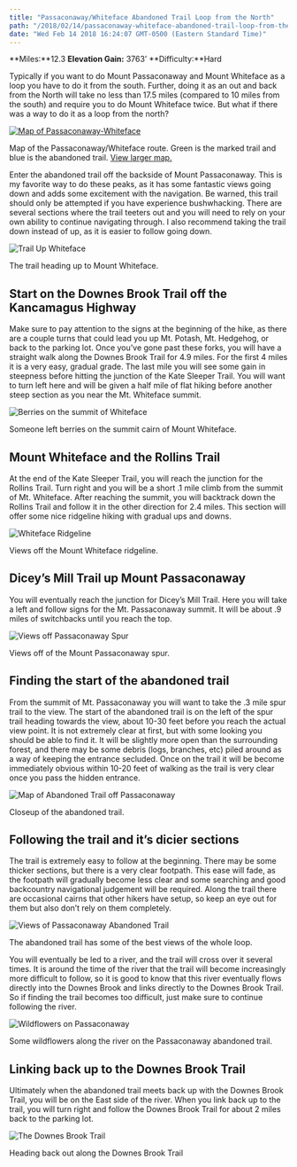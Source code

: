 ```yaml
---
title: "Passaconaway/Whiteface Abandoned Trail Loop from the North"
path: "/2018/02/14/passaconaway-whiteface-abandoned-trail-loop-from-the-north/"
date: "Wed Feb 14 2018 16:24:07 GMT-0500 (Eastern Standard Time)"
---
```


**Miles:**12.3 **Elevation Gain:** 3763’ **Difficulty:**Hard

 Typically if you want to do Mount Passaconaway and Mount Whiteface as a loop you have to do it from the south. Further, doing it as an out and back from the North will take no less than 17.5 miles (compared to 10 miles from the south) and require you to do Mount Whiteface twice. But what if there was a way to do it as a loop from the north?

[![Map of Passaconaway-Whiteface](http://reconnect.life/wp-content/uploads/2018/02/passaconway-whiteface-map-377x500.jpg)](http://reconnect.life/wp-content/uploads/2018/02/passaconway-whiteface-map.jpg)

Map of the Passaconaway/Whiteface route. Green is the marked trail and blue is the abandoned trail. [View larger map.](http://reconnect.life/wp-content/uploads/2018/02/passaconway-whiteface-map.jpg)

 Enter the abandoned trail off the backside of Mount Passaconaway. This is my favorite way to do these peaks, as it has some fantastic views going down and adds some excitement with the navigation. Be warned, this trail should only be attempted if you have experience bushwhacking. There are several sections where the trail teeters out and you will need to rely on your own ability to continue navigating through. I also recommend taking the trail down instead of up, as it is easier to follow going down.

![Trail Up Whiteface](http://reconnect.life/wp-content/uploads/2018/02/trail-up-passaconaway-411x500.jpg)

The trail heading up to Mount Whiteface.

##  Start on the Downes Brook Trail off the Kancamagus Highway

 Make sure to pay attention to the signs at the beginning of the hike, as there are a couple turns that could lead you up Mt. Potash, Mt. Hedgehog, or back to the parking lot. Once you’ve gone past these forks, you will have a straight walk along the Downes Brook Trail for 4.9 miles. For the first 4 miles it is a very easy, gradual grade. The last mile you will see some gain in steepness before hitting the junction of the Kate Sleeper Trail. You will want to turn left here and will be given a half mile of flat hiking before another steep section as you near the Mt. Whiteface summit.

![Berries on the summit of Whiteface](http://reconnect.life/wp-content/uploads/2018/02/berries-on-whiteface-summit-375x500.jpg)

Someone left berries on the summit cairn of Mount Whiteface.

##  Mount Whiteface and the Rollins Trail

 At the end of the Kate Sleeper Trail, you will reach the junction for the Rollins Trail. Turn right and you will be a short .1 mile climb from the summit of Mt. Whiteface. After reaching the summit, you will backtrack down the Rollins Trail and follow it in the other direction for 2.4 miles. This section will offer some nice ridgeline hiking with gradual ups and downs.

![Whiteface Ridgeline](http://reconnect.life/wp-content/uploads/2018/02/whiteface-ridgeline-500x488.jpg)

Views off the Mount Whiteface ridgeline.

##  Dicey’s Mill Trail up Mount Passaconaway

 You will eventually reach the junction for Dicey’s Mill Trail. Here you will take a left and follow signs for the Mt. Passaconaway summit. It will be about .9 miles of switchbacks until you reach the top.

![Views off Passaconaway Spur](http://reconnect.life/wp-content/uploads/2018/02/views-off-passaconway-500x291.jpg)

Views off of the Mount Passaconaway spur.

##  Finding the start of the abandoned trail

 From the summit of Mt. Passaconaway you will want to take the .3 mile spur trail to the view. The start of the abandoned trail is on the left of the spur trail heading towards the view, about 10-30 feet before you reach the actual view point. It is not extremely clear at first, but with some looking you should be able to find it. It will be slightly more open than the surrounding forest, and there may be some debris (logs, branches, etc) piled around as a way of keeping the entrance secluded. Once on the trail it will be become immediately obvious within 10-20 feet of walking as the trail is very clear once you pass the hidden entrance.

![Map of Abandoned Trail off Passaconaway](http://reconnect.life/wp-content/uploads/2018/02/passaconway-whiteface-map-abandoned-trail-closeup-500x500.jpg)

Closeup of the abandoned trail.

##  Following the trail and it’s dicier sections

 The trail is extremely easy to follow at the beginning. There may be some thicker sections, but there is a very clear footpath. This ease will fade, as the footpath will gradually become less clear and some searching and good backcountry navigational judgement will be required. Along the trail there are occasional cairns that other hikers have setup, so keep an eye out for them but also don’t rely on them completely.

![Views of Passaconaway Abandoned Trail](http://reconnect.life/wp-content/uploads/2018/02/views-off-passaconaway-abandoned-trail-379x500.jpg)

The abandoned trail has some of the best views of the whole loop.

 You will eventually be led to a river, and the trail will cross over it several times. It is around the time of the river that the trail will become increasingly more difficult to follow, so it is good to know that this river eventually flows directly into the Downes Brook and links directly to the Downes Brook Trail. So if finding the trail becomes too difficult, just make sure to continue following the river.

![Wildflowers on Passaconaway](http://reconnect.life/wp-content/uploads/2018/02/wildflowers-passaconaway-500x282.jpg)

Some wildflowers along the river on the Passaconaway abandoned trail.

##  Linking back up to the Downes Brook Trail

 Ultimately when the abandoned trail meets back up with the Downes Brook Trail, you will be on the East side of the river. When you link back up to the trail, you will turn right and follow the Downes Brook Trail for about 2 miles back to the parking lot.

![The Downes Brook Trail](http://reconnect.life/wp-content/uploads/2018/02/downes-brook-trail-442x500.jpg)

Heading back out along the Downes Brook Trail

